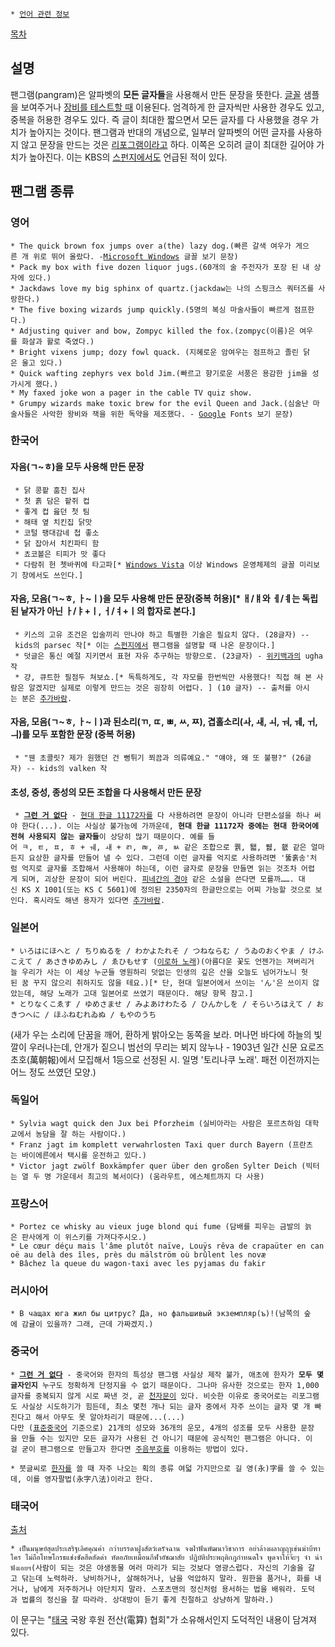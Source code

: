  * [[언어 관련 정보]]

[[목차]]
== 설명 ==
팬그램(pangram)은 알파벳의 '''모든 글자들'''을 사용해서 만든 문장을 뜻한다. [[글꼴]] 샘플을 보여주거나 [[장비를 정지합니다|장비를 테스트할 때]] 이용된다. 엄격하게 한 글자씩만 사용한 경우도 있고, 중복을 허용한 경우도 있다. 즉 글이 최대한 짧으면서 모든 글자를 다 사용했을 경우 가치가 높아지는 것이다. 팬그램과 반대의 개념으로, 일부러 알파벳의 어떤 글자를 사용하지 않고 문장을 만드는 것은 [[리포그램]]이라고 하다. 이쪽은 오히려 글이 최대한 길어야 가치가 높아진다. 이는 KBS의 [[스펀지]]에서도 언급된 적이 있다. 

== 팬그램 종류 ==
=== 영어 ===
 * The quick brown fox jumps over a(the) lazy dog.(빠른 갈색 여우가 게으른 개 위로 뛰어 올랐다. -[[Microsoft Windows]] 글꼴 보기 문장)
 * Pack my box with five dozen liquor jugs.(60개의 술 주전자가 포장 된 내 상자에 있다.) 
 * Jackdaws love my big sphinx of quartz.(jackdaw는 나의 스핑크스 쿼터즈를 사랑한다.)
 * The five boxing wizards jump quickly.(5명의 복싱 마술사들이 빠르게 점프한다.)
 * Adjusting quiver and bow, Zompyc killed the fox.(zompyc(이름)은 여우를 화살과 활로 죽였다.) 
 * Bright vixens jump; dozy fowl quack. (지혜로운 암여우는 점프하고 졸린 닭은 울고 있다.)
 * Quick wafting zephyrs vex bold Jim.(빠르고 향기로운 서풍은 용감한 jim을 성가시게 했다.)
 * My faxed joke won a pager in the cable TV quiz show.
 * Grumpy wizards make toxic brew for the evil Queen and Jack.(심술난 마술사들은 사악한 왕비와 잭을 위한 독약을 제조했다. - [[Google]] Fonts 보기 문장)

=== 한국어 ===
==== 자음(ㄱ~ㅎ)을 모두 사용해 만든 문장 ====
  * 닭 콩팥 훔친 집사
  * 첫 흙 담은 팥쥐 컵
  * 좋게 컵 읊던 첫 팀
  * 해태 옆 치킨집 닭맛
  * 코털 팽대감네 첩 좋소
  * 닭 잡아서 치킨파티 함
  * 쵸코볼은 티피가 맛 좋다
  * 다람쥐 헌 쳇바퀴에 타고파[* [[Windows Vista]] 이상 Windows 운영체제의 글꼴 미리보기 창에서도 쓰인다.]

==== 자음, 모음(ㄱ~ㅎ, ㅏ~ㅣ)을 모두 사용해 만든 문장(중복 허용)[* ㅐ/ㅒ와 ㅔ/ㅖ는 독립된 낱자가 아닌 ㅏ/ㅑ+ㅣ, ㅓ/ㅕ+ㅣ의 합자로 본다.] ====
  * 키스의 고유 조건은 입술끼리 만나야 하고 특별한 기술은 필요치 않다. (28글자) -- kids의 parsec 작[* 이는 [[스펀지]]에서 팬그램을 설명할 때 나온 문장이다.]
  * 덧글은 통신 예절 지키면서 표현 자유 추구하는 방향으로. (23글자) - [[위키백과]]의 ugha작
  * 걍, 큐트한 필점두 쳐보쇼.[* 독특하게도, 각 자모를 한번씩만 사용했다! 직접 해 본 사람은 알겠지만 실제로 이렇게 만드는 것은 굉장히 어렵다. ] (10 글자) -- 출처를 아시는 분은 [[추가바람]].

==== 자음, 모음(ㄱ~ㅎ, ㅏ~ㅣ)과 된소리(ㄲ, ㄸ, ㅃ, ㅆ, ㅉ), 겹홀소리(ㅘ, ㅙ, ㅚ, ㅝ, ㅞ, ㅟ, ㅢ)를 모두 포함한 문장 (중복 허용) ====
  * "웬 초콜릿? 제가 원했던 건 뻥튀기 쬐끔과 의류예요." "얘야, 왜 또 불평?" (26글자) -- kids의 valken 작

==== 초성, 중성, 종성의 모든 조합을 다 사용해서 만든 문장 ====
  * '''[[그런 거 없다]]''' - [[현대 한글의 모든 글자|현대 한글 11172자]]를 다 사용하려면 문장이 아니라 단편소설을 하나 써야 한다(...). 이는 사실상 불가능에 가까운데, '''현대 한글 11172자 중에는 현대 한국어에 전혀 사용되지 않는 글자들'''이 상당히 많기 때문이다. 예를 들어 ㅋ, ㅌ, ㅍ, ㅎ + ㅞ, ㅙ + ㄺ, ㄼ, ㅀ, ㅄ 같은 조합으로 퀡, 퇣, 풿, 횂 같은 얼마든지 요상한 글자를 만들어 낼 수 있다. 그런데 이런 글자를 억지로 사용하려면 '뚫훍송'처럼 억지로 글자를 조합해서 사용해야 하는데, 이런 글자로 문장을 만들면 읽는 것조차 어렵게 되며, 괴상한 문장이 되어 버린다. [[피네간의 경야]] 같은 소설을 쓴다면 모를까……. 대신 KS X 1001(또는 KS C 5601)에 정의된 2350자의 한글만으로는 어찌 가능할 것으로 보인다. 혹시라도 해낸 용자가 있다면 [[추가바람]].

=== 일본어 ===
 * いろはにほへと / ちりぬるを / わかよたれそ / つねならむ / うゐのおくやま / けふこえて / あさきゆめみし / ゑひもせす ([[이로하 노래]])(아름다운 꽃도 언젠가는 져버리거늘 우리가 사는 이 세상 누군들 영원하리 덧없는 인생의 깊은 산을 오늘도 넘어가노니 헛된 꿈 꾸지 않으리 취하지도 않을 테요.)[* 단, 현대 일본어에서 쓰이는 'ん'은 쓰이지 않았는데, 해당 노래가 고대 일본어로 쓰였기 때문이다. 해당 항목 참고.]
 * とりなくこゑす / ゆめさませ / みよあけわたる / ひんかしを / そらいろはえて / おきつへに / ほふねむれゐぬ / もやのうち
(새가 우는 소리에 단꿈을 깨어, 환하게 밝아오는 동쪽을 보라. 머나먼 바다에 하늘의 빛깔이 우러나는데, 안개가 짙으니 범선의 무리는 뵈지 않누나 - 1903년 일간 신문 요로즈초호(萬朝報)에서 모집해서 1등으로 선정된 시. 일명 '토리나쿠 노래'. 패전 이전까지는 어느 정도 쓰였던 모양.) 

=== 독일어 ===
 * Sylvia wagt quick den Jux bei Pforzheim (실비아라는 사람은 포르츠하임 대학교에서 농담을 잘 하는 사람이다.)
 * Franz jagt im komplett verwahrlosten Taxi quer durch Bayern (프란츠는 바이에른에서 택시를 운전하고 있다.)
 * Victor jagt zwölf Boxkämpfer quer über den großen Sylter Deich (빅터는 열 두 명 가운데서 최고의 복서이다) (움라우트, 에스체트까지 다 사용)

=== 프랑스어 ===
 * Portez ce whisky au vieux juge blond qui fume (담배를 피우는 금발의 늙은 판사에게 이 위스키를 가져다주시오.)
 * Le cœur déçu mais l'âme plutôt naïve, Louÿs rêva de crapaüter en canoë au delà des îles, près du mälström où brûlent les novæ
 * Bâchez la queue du wagon-taxi avec les pyjamas du fakir

=== 러시아어 ===
 * В чащах юга жил бы цитрус? Да, но фальшивый экземпляр(ъ)!(남쪽의 숲에 감귤이 있을까? 그래, 근데 가짜겠지.)

=== 중국어 ===
 * '''[[그런 거 없다]]''' - 중국어와 한자의 특성상 팬그램 사실상 제작 불가, 애초에 한자가 '''모두 몇 글자인지''' 누구도 정확하게 단정지을 수 없기 때문이다. 그나마 유사한 것으로는 한자 1,000글자를 중복되지 않게 시로 짜낸 것, 곧 [[천자문]]이 있다. 비슷한 이유로 중국어로는 리포그램도 사실상 시도하기가 힘든데, 최소 몇천 개나 되는 글자 중에서 자주 쓰이는 글자 몇 개 빠진다고 해서 아무도 못 알아차리기 때문에...(...)
 다만 ([[표준중국어]] 기준으로) 21개의 성모와 36개의 운모, 4개의 성조를 모두 사용한 문장을 만들 수는 있지만 모든 글자가 사용된 건 아니기 때문에 공식적인 팬그램은 아니다. 이걸 굳이 팬그램으로 만들고자 한다면 [[주음부호]]를 이용하는 방법이 있다.

 * 붓글씨로 [[한자]]를 쓸 때 자주 나오는 획의 종류 여덟 가지만으로 길 영(永)字를 쓸 수 있는데, 이를 영자팔법(永字八法)이라고 한다.

=== 태국어 ===
[http://www.thai-language.com/ref/typographical-styles?page=7 출처]

 * เป็นมนุษย์สุดประเสริฐเลิศคุณค่า กว่าบรรดาฝูงสัตว์เดรัจฉาน จงฝ่าฟันพัฒนาวิชาการ อย่าล้างผลาญฤๅเข่นฆ่าบีฑาใคร ไม่ถือโทษโกรธแช่งซัดฮึดฮัดด่า หัดอภัยเหมือนกีฬาอัชฌาสัย ปฏิบัติประพฤติกฎกำหนดใจ พูดจาให้จ๊ะๆ จ๋า น่าฟังเอยฯ(사람이 되는 것은 야생동물 여러 마리가 되는 것보다 영광스럽다. 자신의 기술을 갈고 닦는데 노력하라. 낭비하거나, 살해하거나, 남을 억압하지 말라. 원한을 품거나, 화를 내거나, 남에게 저주하거나 야단치지 말라. 스포츠맨의 정신처럼 용서하는 법을 배워라. 도덕과 법률의 정신을 잘 따라라. 상대방이 듣기 좋게 친절하고 상냥하게 말하라.)

이 문구는 "[[태국]] 국왕 후원 전산(電算) 협회"가 소유해서인지 도덕적인 내용이 담겨져 있다.

